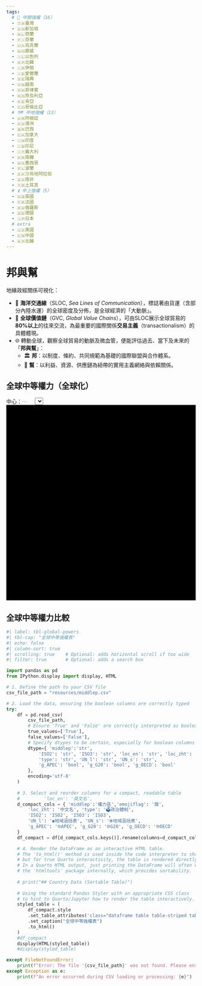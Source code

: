 ```yaml
---
tags:
  # 🔑 中關強權（16）
  - 🇹🇼臺灣
  - 🇸🇬新加坡
  - 🇳🇱荷蘭
  - 🇫🇮芬蘭
  - 🇺🇦烏克蘭
  - 🇳🇴挪威
  - 🇮🇱以色列
  - 🇰🇵北韓
  - 🇮🇷伊朗
  - 🇮🇪愛爾蘭
  - 🇸🇪瑞典
  - 🇻🇳越南
  - 🇵🇭菲律賓
  - 🇳🇬奈及利亞
  - 🇰🇪肯亞
  - 🇨🇴哥倫比亞
  # 🗺️ 中地強權（13）
  - 🇦🇷阿根廷
  - 🇦🇺澳洲
  - 🇧🇷巴西
  - 🇨🇦加拿大
  - 🇮🇳印度
  - 🇮🇩印尼
  - 🇮🇹義大利
  - 🇰🇷南韓
  - 🇲🇽墨西哥
  - 🇵🇱波蘭
  - 🇸🇦沙烏地阿拉伯
  - 🇿🇦南非
  - 🇹🇷土耳其
  # ⏫ 中上強權（5）
  - 🇬🇧英國
  - 🇫🇷法國
  - 🇷🇺俄羅斯
  - 🇩🇪德國
  - 🇯🇵日本
  # extra
  - 🇺🇸美國
  - 🇨🇳中國
  - 🇰🇵北韓
---
```


# 邦與幫

地緣政經關係可視化：

- 🌊 **海洋交通線**（SLOC, _Sea Lines of Communication_），標誌著由貨運（含部分內陸水運）的全球密度及分佈，是全球經濟的「大動脈」。    
- 🔗 **全球價值鏈**（GVC, _Global Value Chains_），可由SLOC展示全球貿易的**80%以上**的往來交流，為最重要的國際關係**交易主義**（transactionalism）的具體體現。    
- 🌐 轉動全球，觀察全球貿易的動脈及微血管，便能評估過去、當下及未來的「**邦與幫**」：
    - 🏛️ **邦**：以制度、條約、共同規範為基礎的國際聯盟與合作體系。
    - 🤝 **幫**：以利益、資源、供應鏈為紐帶的實用主義網絡與依賴關係。

## 全球中等權力（全球化）

```{=html}
<div style="display: flex; align-items: center; margin-top: 10px;">
    中心：<div id="centerCoordLabel" style="color: #ccc; margin-right: 20px; font-weight: bold; font-family: sans-serif;">
        ---
    </div>

    <select id="middlePowerSelector">
        </select>
</div>
<div id="globe" style="width:100%; height:auto; min-height:520px;background:#000"></div>

<script type="importmap">
{
  "imports": {
    "three": "https://cdn.jsdelivr.net/npm/three@0.155.0/build/three.module.js",
    "three/examples/jsm/": "https://cdn.jsdelivr.net/npm/three@0.155.0/examples/jsm/",
    "d3": "https://cdn.jsdelivr.net/npm/d3@7/+esm",
    "topojson-client": "https://cdn.jsdelivr.net/npm/topojson-client@3/+esm"
  }
}
</script>

<script type="module">
import * as THREE from "three";
import { Line2 } from "three/examples/jsm/lines/Line2.js";
import { LineMaterial } from "three/examples/jsm/lines/LineMaterial.js";
import { LineGeometry } from "three/examples/jsm/lines/LineGeometry.js";

import { OrbitControls } from "three/examples/jsm/controls/OrbitControls.js";
import * as d3 from "d3";


import { feature } from "topojson-client";

/* 🌍 ===== Settings ===== */
const GLOBE_CONFIG = {
    RADIUS: 200,
    // Camera settings
    CAMERA_DISTANCE: 200 * 2.6,   // ~520
    CLOSE_DISTANCE:  200 * 1.2,   // ~240
    // Resource URLs
    TOPO_URL: "https://cdn.jsdelivr.net/npm/world-atlas@2/countries-50m.json",
    ISO_MAP_URL: "https://mid.frmai.life/resources/iso_map.json",
    SAT_TEXTURE_URL: "https://mid.frmai.life/images/earth-blue-marble-maritime.png",
    //TOPO_URL: "https://raw.githubusercontent.com/holtzy/D3-graph-gallery/master/DATA/world.geojson",
    //SAT_TEXTURE_URL: "https://cdn.jsdelivr.net/npm/three-globe/example/img/earth-blue-marble.jpg",
};

// Destructure values for convenience and readability
const { RADIUS, SAT_TEXTURE_URL, TOPO_URL, CAMERA_DISTANCE, CLOSE_DISTANCE } = GLOBE_CONFIG;

/* 🌍 ===== Data Loader ===== */
let cachedCountries = null;
let highlightGroup = new THREE.Group();
let dashAnimationTime = 0;

// This setup only needs to be done once, outside the render loop
const raycaster = new THREE.Raycaster();
const screenCenter = new THREE.Vector2(0, 0); // Center of screen in NDC


async function loadCountriesWithISO3() {
  if (cachedCountries) return cachedCountries;

  const [topo, isoMap] = await Promise.all([
    fetch(GLOBE_CONFIG.TOPO_URL).then(r => r.json()),
    fetch(GLOBE_CONFIG.ISO_MAP_URL).then(r => r.json())
  ]);

  const countries = feature(topo, topo.objects.countries);

  const reverseMap = {};
  for (const [iso3, id] of Object.entries(isoMap)) {
    reverseMap[id] = iso3;
    
  }

  countries.features.forEach(f => {
    const iso3 = reverseMap[Number(f.id)];
    if (iso3) f.properties.iso3 = iso3;
  /* debug
    console.log("Topo ID:", f.id, "→", reverseMap[f.id]);
  */
  });

  cachedCountries = countries;
  return countries;
}


/* ========================================= */
/* 🌍 Middle Powers Configuration (ISO3 keys) */
/* ========================================= */
const MIDDLE_POWERS = {
  // === 🔑 中關強權 (CRITICAL MIDDLE POWERS - 16) ===
  "TWN": { label: "🇹🇼 臺灣 (Taiwan)", name: "Taiwan", lat: 23.5, lon: 121.0, color: 0x2c7bb6, closeDistF: 1.125, type: "完全民主", middlep: "🔑中關" },
  "SGP": { label: "🇸🇬 新加坡 (Singapore)", name: "Singapore", lat: 1.35, lon: 103.8, color: 0x8dc1dc, closeDistF: 1.05, type: "選舉式民主", middlep: "🔑中關" },
  "NLD": { label: "🇳🇱 荷蘭 (Netherlands)", name: "Netherlands", lat: 52.3, lon: 5.5, color: 0x2c7bb6, closeDistF: 1.15, type: "完全民主", middlep: "🔑中關" },
  "FIN": { label: "🇫🇮 芬蘭 (Finland)", name: "Finland", lat: 62.0, lon: 26.0, color: 0x2c7bb6, closeDistF: 1.35, type: "完全民主", middlep: "🔑中關" },
  "UKR": { label: "🇺🇦 烏克蘭 (Ukraine)", name: "Ukraine", lat: 49.0, lon: 32.0, color: 0x8dc1dc, closeDistF: 1.38, type: "選舉式民主", middlep: "🔑中關" },
  "NOR": { label: "🇳🇴 挪威 (Norway)", name: "Norway", lat: 61.0, lon: 8.0, color: 0x2c7bb6, closeDistF: 1.39, type: "完全民主", middlep: "🔑中關" },
  "ISR": { label: "🇮🇱 以色列 (Israel)", name: "Israel", lat: 31.5, lon: 34.8, color: 0x2c7bb6, closeDistF: 1.25, type: "實質民主", middlep: "🔑中關" },
  "PRK": { label: "🇰🇵 北韓 (North Korea)", name: "North Korea", lat: 40.0, lon: 127.0, color: 0xDFA052, closeDistF: 1.40, type: "非選舉威權", middlep: "🔑中關" },
  "IRN": { label: "🇮🇷 伊朗 (Iran)", name: "Iran", lat: 32.0, lon: 53.0, color: 0xE6F598, closeDistF: 1.50, type: "混合威權", middlep: "🔑中關" },
  "IRL": { label: "🇮🇪 愛爾蘭 (Ireland)", name: "Ireland", lat: 53.3, lon: -8.0, color: 0x2c7bb6, closeDistF: 1.20, type: "完全民主", middlep: "🔑中關" },
  "SWE": { label: "🇸🇪 瑞典 (Sweden)", name: "Sweden", lat: 62.0, lon: 15.0, color: 0x2c7bb6, closeDistF: 1.37, type: "完全民主", middlep: "🔑中關" },
  "VNM": { label: "🇻🇳 越南 (Vietnam)", name: "Vietnam", lat: 16.0, lon: 108.0, color: 0xDFA052, closeDistF: 1.70, type: "非選舉威權", middlep: "🔑中關" },
  "PHL": { label: "🇵🇭 菲律賓 (Philippines)", name: "Philippines", lat: 13.0, lon: 122.0, color: 0x8dc1dc, closeDistF: 1.65, type: "選舉式民主", middlep: "🔑中關" },
  "NGA": { label: "🇳🇬 奈及利亞 (Nigeria)", name: "Nigeria", lat: 10.0, lon: 8.0, color: 0x8dc1dc, closeDistF: 1.90, type: "選舉式民主", middlep: "🔑中關" },
  "KEN": { label: "🇰🇪 肯亞 (Kenya)", name: "Kenya", lat: 1.0, lon: 37.0, color: 0x8dc1dc, closeDistF: 1.60, type: "選舉式民主", middlep: "🔑中關" },
  "COL": { label: "🇨🇴 哥倫比亞 (Colombia)", name: "Colombia", lat: 4.0, lon: -73.0, color: 0x8dc1dc, closeDistF: 1.50, type: "選舉式民主", middlep: "🔑中關" },

  // === 🗺️ 中地強權 (REGIONAL MIDDLE POWERS - 13) ===
  "ARG": { label: "🇦🇷 阿根廷 (Argentina)", name: "Argentina", lat: -34.0, lon: -64.0, color: 0x8dc1dc, closeDistF: 1.88, type: "選舉式民主", middlep: "🗺️中地" },
  "AUS": { label: "🇦🇺 澳洲 (Australia)", name: "Australia", lat: -25.0, lon: 135.0, color: 0x2c7bb6, closeDistF: 2, type: "完全民主", middlep: "🗺️中地" },
  "BRA": { label: "🇧🇷 巴西 (Brazil)", name: "Brazil", lat: -15.0, lon: -47.0, color: 0x8dc1dc, closeDistF: 2, type: "選舉式民主", middlep: "🗺️中地" },
  "CAN": { label: "🇨🇦 加拿大 (Canada)", name: "Canada", lat: 56.0, lon: -106.0, color: 0x2c7bb6, closeDistF: 2.1, type: "完全民主", middlep: "🗺️中地" },
  "IND": { label: "🇮🇳 印度 (India)", name: "India", lat: 21.0, lon: 78.0, color: 0x8dc1dc, closeDistF: 1.75, type: "選舉式民主", middlep: "🗺️中地" },
  "IDN": { label: "🇮🇩 印尼 (Indonesia)", name: "Indonesia", lat: -5.0, lon: 120.0, color: 0x8dc1dc, closeDistF: 1.60, type: "選舉式民主", middlep: "🗺️中地" },
  "ITA": { label: "🇮🇹 義大利 (Italy)", name: "Italy", lat: 42.0, lon: 12.5, color: 0x2c7bb6, closeDistF: 1.30, type: "完全民主", middlep: "🗺️中地" },
  "KOR": { label: "🇰🇷 南韓 (South Korea)", name: "South Korea", lat: 36.0, lon: 127.5, color: 0x2c7bb6, closeDistF: 1.18, type: "完全民主", middlep: "🗺️中地" },
  "MEX": { label: "🇲🇽 墨西哥 (Mexico)", name: "Mexico", lat: 23.0, lon: -102.0, color: 0x8dc1dc, closeDistF: 1.55, type: "選舉式民主", middlep: "🗺️中地" },
  "POL": { label: "🇵🇱 波蘭 (Poland)", name: "Poland", lat: 52.0, lon: 19.0, color: 0x8dc1dc, closeDistF: 1.33, type: "選舉式民主", middlep: "🗺️中地" },
  "SAU": { label: "🇸🇦 沙烏地阿拉伯 (Saudi Arabia)", name: "Saudi Arabia", lat: 25.0, lon: 45.0, color: 0xDFA052, closeDistF: 1.65, type: "非選舉威權", middlep: "🗺️中地" },
  "ZAF": { label: "🇿🇦 南非 (South Africa)", name: "South Africa", lat: -30.0, lon: 25.0, color: 0x8dc1dc, closeDistF: 1.48, type: "選舉式民主", middlep: "🗺️中地" },
  "TUR": { label: "🇹🇷 土耳其 (Turkey)", name: "Turkey", lat: 39.0, lon: 35.0, color: 0xE6F598, closeDistF: 1.38, type: "多黨威權", middlep: "🗺️中地" },

  // === 💪中上強權⏫ (UPPER MIDDLE POWERS - 5) - LAST ===
  "GBR": { label: "🇬🇧 英國 (United Kingdom)", name: "United Kingdom", lat: 55.0, lon: -3.0, color: 0x2c7bb6, closeDistF: 1.45, type: "完全民主", middlep: "⏫中上" },
  "FRA": { label: "🇫🇷 法國 (France)", name: "France", lat: 46.23, lon: 2.42, color: 0x2c7bb6, closeDistF: 1.45, type: "完全民主", middlep: "⏫中上" },
  "RUS": { label: "🇷🇺 俄羅斯 (Russia)", name: "Russia", lat: 60.0, lon: 90.0, color: 0xDFA052, closeDistF: 3.00, type: "非選舉威權", middlep: "⏫中上" },
  "DEU": { label: "🇩🇪 德國 (Germany)", name: "Germany", lat: 51.0, lon: 9.0, color: 0x2c7bb6, closeDistF: 1.45, type: "完全民主", middlep: "⏫中上" },
  "JPN": { label: "🇯🇵 日本 (Japan)", name: "Japan", lat: 36.0, lon: 138.0, color: 0x2c7bb6, closeDistF: 1.45, type: "完全民主", middlep: "⏫中上" }
};

/* ---------------------------------------------------- */
/* 🔥 CRITICAL FIXES: Global Declarations and Handlers */
/* ---------------------------------------------------- */

// 1. Declare scene variables globally using 'let' so they can be assigned in init()
let container, camera, renderer, controls, globeGroup,globeMesh, scene;

// 2. Define the country select element variable here, before init() uses it
const countrySelect = document.getElementById("middlePowerSelector");

// Helper to trigger animation (Needed before init() uses it)
async function animateToSelectedCountry(isoCode3) {
  if (!isoCode3) return;

  const COUNTRY_DATA = MIDDLE_POWERS[isoCode3];
  const targetCloseDistance = RADIUS * COUNTRY_DATA.closeDistF;

  const countries = await loadCountriesWithISO3();
  const feature = countries.features.find(f => f.properties.iso3 === isoCode3);

  if (!feature) {
    console.warn("False polygon found for:", isoCode3);
    return;
  }

  // ✅ Highlight only the selected country
  highlightCountry(feature, 0xffff5c, 7); // or COUNTRY_DATA.color
  
  //const [lon, lat] = d3.geoCentroid(feature);
  //France is off when using d3.geoCentroid
  await animateCameraToLatLon(COUNTRY_DATA.lat, COUNTRY_DATA.lon, CAMERA_DISTANCE, targetCloseDistance, 1500);
}



/* ---------------------------------------------------- */
/* 🚀 CORE FUNCTIONS (latLonToVector3, easeInOutQuad, slerpUnit, etc.) */
/* ---------------------------------------------------- */
// ... (All core math and camera functions remain the same) ...
// NOTE: The function that returns the material should be defined before init() runs
async function createGlobeMaterial() {
  const texture = await new Promise((res, rej) => {
    new THREE.TextureLoader().load(
      SAT_TEXTURE_URL,
      t => {
        t.anisotropy = renderer.capabilities.getMaxAnisotropy();
        t.colorSpace = THREE.SRGBColorSpace;
        res(t);
      },
      undefined,
      rej
    );
  });
  return new THREE.MeshStandardMaterial({ map: texture });
}

/* ===== Core math utilities ===== */
/* Correct lat/lon → Cartesian (post‑Gemini working mapping) */
function latLonToVector3(lat, lon, radius = RADIUS) {
  const phi = THREE.MathUtils.degToRad(90 - lat);
  const theta = THREE.MathUtils.degToRad(lon);
  return new THREE.Vector3(
    radius * Math.sin(phi) * Math.cos(theta),  // X
    radius * Math.cos(phi),                    // Y
    -radius * Math.sin(phi) * Math.sin(theta)  // Z
  );
}
/* Inverse Cartesian → lat/lon (for center-of-view tracking) */
function vector3ToLatLon(vector) {
    const R = vector.length(); 
    const yOverR = THREE.MathUtils.clamp(vector.y / R, -1, 1);
    
    // Y-up axis correctly implies phi calculation
    const phi = Math.acos(yOverR); 
    
    // --- CRITICAL CHECK: Does this match your Z-axis sign? ---
    // If your forward formula uses -R * sin(phi) * sin(theta) for Z, 
    // then the inverse MUST use atan2(-vector.z, vector.x) for theta.
    const theta = Math.atan2(-vector.z, vector.x); // <--- This must be correct

    // 4. Convert Angles back to Degrees and apply the 90° latitude offset
    // lat = 90 - (phi in degrees)
    const lat = 90 - THREE.MathUtils.radToDeg(phi); 
    
    // lon = (theta in degrees)
    let lon = THREE.MathUtils.radToDeg(theta);

    // Ensure longitude is wrapped to the standard -180 to 180 range
    if (lon > 180) {
        lon -= 360;
    } else if (lon < -180) {
        lon += 360;
    }

    return { 
        lat: lat.toFixed(2), 
        lon: lon.toFixed(2) 
    };
}

// Function to update the HTML display element
function updateHTMLLabel(coords) {
    const label = document.getElementById('centerCoordLabel');
    if (label) {
        // Updated display format
        label.innerHTML = `Lat: ${coords.lat}° | Lon: ${coords.lon}°`;
    }
}

/* ========================================= */
/* 🚀 Core Animation Utilities (Math)        */
/* ========================================= */

// Easing function for smooth start/stop

function easeInOutQuad(t) {
  return t < 0.5 ? 2*t*t : 1 - Math.pow(-2*t + 2, 2) / 2;
}

// Spherical Linear Interpolation for smooth rotation along the globe surface
function slerpUnit(a, b, t) {
  const v0 = a.clone().normalize();
  const v1 = b.clone().normalize();
  let dot = THREE.MathUtils.clamp(v0.dot(v1), -1, 1);

  if (dot < -0.9995) {
    let orth = new THREE.Vector3(1,0,0).cross(v0);
    if (orth.lengthSq() < 1e-6) orth = new THREE.Vector3(0,1,0).cross(v0);
    orth.normalize();
    const angle = Math.PI * t;
    return v0.clone().multiplyScalar(Math.cos(angle))
      .add(orth.clone().multiplyScalar(Math.sin(angle))).normalize();
  }
  if (dot > 0.9995) return v0.clone().lerp(v1, t).normalize();

  const theta = Math.acos(dot);
  const sinTheta = Math.sin(theta);
  const s0 = Math.sin((1 - t) * theta) / sinTheta;
  const s1 = Math.sin(t * theta) / sinTheta;
  return v0.clone().multiplyScalar(s0).add(v1.clone().multiplyScalar(s1)).normalize();
}

/* ========================================= */
/* 🎥 High-Level Camera Controls             */
/* ========================================= */
// Immediately sets the camera to look at a point from a specific distance
function setCameraToLatLon(lat, lon, distance = CAMERA_DISTANCE) {
  const dir = latLonToVector3(lat, lon).normalize();
  camera.position.copy(dir.multiplyScalar(distance));
  camera.up.set(0, 1, 0);
  camera.lookAt(0, 0, 0);
}

// Animates camera rotation at a fixed distance (uses slerp)
function animateCameraTo(lat, lon, duration = 1500, distance = CAMERA_DISTANCE) {
  const startDir = camera.position.clone().normalize();
  const endDir = latLonToVector3(lat, lon).normalize();
  const startTime = performance.now();
  return new Promise(resolve => {
    function step(now) {
      const t = Math.min(1, (now - startTime) / duration);
      const e = easeInOutQuad(t);
      const dir = slerpUnit(startDir, endDir, e);
      camera.position.copy(dir.multiplyScalar(distance));
      camera.up.set(0, 1, 0);
      camera.lookAt(0, 0, 0);
      if (t < 1) requestAnimationFrame(step); else resolve();
    }
    requestAnimationFrame(step);
  });
}

// Animates a zoom in/out *without* changing direction (uses lerp on distance)
function animateCameraZoomTo(lat, lon, targetDistance = CLOSE_DISTANCE, duration = 1000) {
  const startDist = camera.position.length();
  const dir = latLonToVector3(lat, lon).normalize(); // correct direction
  const startTime = performance.now();

  return new Promise(resolve => {
    function step(now) {
      const t = Math.min(1, (now - startTime) / duration);
      const e = easeInOutQuad(t);
      const dist = THREE.MathUtils.lerp(startDist, targetDistance, e);
      camera.position.copy(dir.clone().multiplyScalar(dist));
      camera.up.set(0, 1, 0);
      camera.lookAt(0, 0, 0);
      if (t < 1) requestAnimationFrame(step); else resolve();
    }
    requestAnimationFrame(step);
  });
}

// Primary animation function: smooth rotation (slerp) AND zoom (lerp) simultaneously
function animateCameraToLatLon(lat, lon, fromDistance, toDistance, duration = 1500) {
  const startDir = camera.position.clone().normalize();
  const endDir = latLonToVector3(lat, lon).normalize();
  const startDist = camera.position.length();
  const startTime = performance.now();

  return new Promise(resolve => {
    function step(now) {
      const t = Math.min(1, (now - startTime) / duration);
      const e = easeInOutQuad(t);
      const dir = slerpUnit(startDir, endDir, e);
      const dist = THREE.MathUtils.lerp(fromDistance, toDistance, e);
      camera.position.copy(dir.multiplyScalar(dist));
      camera.up.set(0, 1, 0);
      camera.lookAt(0, 0, 0);
      if (t < 1) requestAnimationFrame(step); else resolve();
    }
    requestAnimationFrame(step);
  });
}


/* ===== Helpers ===== */
function highlightCountry(feature, color = 0xff3366, linewidth = 6) {
  highlightGroup.clear(); // Remove previous highlight

  const rings = [];
  const g = feature.geometry;
  if (!g) return;

  if (g.type === "Polygon") {
    rings.push(...g.coordinates);
  } else if (g.type === "MultiPolygon") {
    g.coordinates.forEach(polygon => rings.push(...polygon));
  }

  rings.forEach(ring => {
    const pts = ring.flatMap(([lon, lat]) => {
      const v = latLonToVector3(lat, lon, RADIUS * 1.005); // Float above base
      return [v.x, v.y, v.z];
    });

    const geo = new LineGeometry();
    geo.setPositions(pts);

    const mat = new LineMaterial({
      color,
      linewidth,
      transparent: true,
      opacity: 0.5,
      dashed: true,
      dashOffset: 0 // 👈 initial offset
    });
    mat.resolution.set(window.innerWidth, window.innerHeight);

    const line = new Line2(geo, mat);
    line.computeLineDistances();
    highlightGroup.add(line);
  });
}


/* Draw GeoJSON feature boundaries on the globe surface */
function drawBoundary(geojson, options = {}) {
  const color = options.color ?? 0xffcc00;
  const offset = options.offset ?? 0.9999;
  const linewidth = options.linewidth !== undefined ? options.linewidth : 0.001;

  const group = new THREE.Group();
  const rings = [];

  (geojson.features || []).forEach(f => {
    const g = f.geometry;
    if (!g) return;
    if (g.type === "Polygon") {
      rings.push(...g.coordinates);
    } else if (g.type === "MultiPolygon") {
      g.coordinates.forEach(polygon => rings.push(...polygon));
    }
  });

  rings.forEach(ring => {
    const pts = [];
    ring.forEach(([lon, lat]) => {
      const v = latLonToVector3(lat, lon, RADIUS * offset);
      pts.push(v.x, v.y, v.z);
    });

    const geo = new LineGeometry();
    geo.setPositions(pts);

    const mat = new LineMaterial({
      color,
      linewidth,
      transparent: true,
      opacity: 0.6, // simulate fil
      dashed: false
    });
    mat.resolution.set(window.innerWidth, window.innerHeight);

    const line = new Line2(geo, mat);
    line.computeLineDistances();
    group.add(line);
  });

  globeGroup.add(group);
  return group;
}

async function findAndDrawCountryByISO3(isoCode3, boundaryColor = 0x00ffff) {
  const countries = await loadCountriesWithISO3();

  const countryData = MIDDLE_POWERS[isoCode3] || Object.values(MIDDLE_POWERS).find(c => c.iso3 === isoCode3);
  if (!countryData) {
    console.warn("Missing metadata for:", isoCode3);
    return null;
  }

  let feature = countries.features.find(f => f.properties.iso3 === isoCode3);

  if (!feature && countryData.name) {
    feature = countries.features.find(f => f.properties?.name === countryData.name);
  }

  if (feature) {
    drawBoundary(
      { type: "FeatureCollection", features: [feature] },
      { linewidth: 2.5, color: boundaryColor, offset: 1.001 }
    );
    const [lon, lat] = d3.geoCentroid(feature);

    return [lat, lon];
  }

  console.warn("False polygon found for:", isoCode3);
  return null;
}





/* -------------------------------- */
/* 🖱️ Widget and Event Handlers (Setup) */
/* -------------------------------- */

function setupUI() {
    const countrySelect = document.getElementById("middlePowerSelector");
    if (!countrySelect) {
        console.warn("middlePowerSelector element not found.");
        return;
    }

    // 1. Clear and Add Placeholder Option
    countrySelect.innerHTML = '';
    const placeholderOption = document.createElement('option');
    placeholderOption.value = "";
    placeholderOption.textContent = "Select a Middle Power...";
    placeholderOption.disabled = true;
    placeholderOption.selected = true;
    countrySelect.appendChild(placeholderOption);

    // 2. Get and explicitly sort the ISO codes
    const sortedIsoCodes = Object.keys(MIDDLE_POWERS).sort();

    // 3. Populate with sorted data (ISO code as value, Label as text)
    for (const isoCode of sortedIsoCodes) { 
        const countryData = MIDDLE_POWERS[isoCode];
        const option = document.createElement('option');
        
        // VALUE is the ISO code (e.g., "AR")
        option.value = isoCode;
        
        // TEXT is the user-friendly label (e.g., "Argentina (阿根廷) 🇦🇷")
        option.textContent = countryData.label; 
        countrySelect.appendChild(option);
    }

    // 4. Set Event Handler
    countrySelect.onchange = (e) => {
        // e.target.value will be the ISO3 code (e.g., "PL")
        animateToSelectedCountry(e.target.value); 
    };
    
    // 5. Set initial selection state in the UI for the animation sequence
    countrySelect.value = "PL"; 
}

/* ---------------------------------------------------- */
/* 🔄 SCENE & APP LIFECYCLE */
/* ---------------------------------------------------- */

// Resize & render
function onResize() {
    // These variables are globally defined and assigned in init()
    if (!container) return; 
    const w = container.clientWidth, h = container.clientHeight;
    camera.aspect = w / h;
    camera.updateProjectionMatrix();
    renderer.setSize(w, h);
}
window.addEventListener("resize", onResize);


function animate() {
    requestAnimationFrame(animate);
    controls.update();

    // === START: LAT/LON Center Display Logic ===

    // 🎯 FIX: Check if the globeMesh is defined before using it for raycasting.
    if (globeMesh) {
        // 1. Raycast through the center of the screen
        raycaster.setFromCamera(screenCenter, camera);
        
        // 2. Find the intersection with the globe mesh
// Use globeMesh if it's the single Mesh, or globeGroup.children if it's nested
        const target = Array.isArray(globeGroup.children) ? globeGroup.children : globeMesh; 
        const intersects = raycaster.intersectObjects(target, true); // Safer to use Objects/Group

        console.log("Intersects found:", intersects.length); // DEBUG 1

        if (intersects.length > 0) {
            const intersectionPoint = intersects[0].point;
            
            // --- NEW DEBUG ---
            const coords = vector3ToLatLon(intersectionPoint);
            console.log("Calculated Coords:", coords); // DEBUG 2

            // --- END NEW DEBUG ---


            updateHTMLLabel(coords);
        } else {
            updateHTMLLabel({ lat: '---', lon: '---' }); 
        }
    } else {
        // Option: Show a loading message if the globe isn't ready
        updateHTMLLabel({ lat: 'Loading...', lon: 'Loading...' }); 
    }
    
    // === END: LAT/LON Center Display Logic ===

    // 🌀 Animate dash offset (your existing code)
    dashAnimationTime += 0.02;
    highlightGroup.traverse(obj => {
        if (obj.material && obj.material.dashed) {
            obj.material.dashOffset = dashAnimationTime;
            obj.material.needsUpdate = true;
        }
    });

    renderer.render(scene, camera);
}

async function drawAllCountries(boundaryColor = 0x00ffff) {
  const resp = await fetch(TOPO_URL);
  const countries = await resp.json(); // already a FeatureCollection

  drawBoundary(countries, {
    linewidth: 0.002,
    color: boundaryColor,
    offset: 1.001
  });

  return countries;
}


/* ===== Init & sequence (The main setup logic) ===== */

async function init() {
    // 1. DOM/RENDERER SETUP
    container = document.getElementById("globe");
    if (!container) {
        console.error("Error: Could not find HTML element with ID 'globe'. Aborting initialization.");
        return;
    }
    
    // Assign scene components to the global 'let' variables
    scene = new THREE.Scene(); // 🔥 FIX 2: Create scene first
    const lightGrayColor = 0xE0E0E0;
    scene.background = new THREE.Color(lightGrayColor);

    /* Highlighting the selected country */    
    scene.add(highlightGroup);

    camera = new THREE.PerspectiveCamera(45, container.clientWidth/container.clientHeight, 0.1, 5000);

    // Create RENDERER before calling functions that use it (like createGlobeMaterial)
    renderer = new THREE.WebGLRenderer({ antialias: true }); 
    //renderer.useLegacyLights = true;
    renderer.toneMapping = THREE.ACESFilmicToneMapping;
    renderer.toneMappingExposure = 1.0;
    renderer.setSize(container.clientWidth, container.clientHeight);
    renderer.setPixelRatio(Math.min(window.devicePixelRatio, 2));
    container.appendChild(renderer.domElement);

    controls = new OrbitControls(camera, renderer.domElement);
    controls.enablePan = false;
    controls.enableDamping = true;
    controls.minDistance = RADIUS * 1.05;
    controls.maxDistance = RADIUS * 6;
    
    // 2. LIGHTING SETUP
    scene.add(new THREE.AmbientLight(0xffffff, 1.2)); 
    // Correctly define and add the DirectionalLight instance:
    const dirLight = new THREE.DirectionalLight(0xffffff, 0.8); 
    dirLight.position.set(5, 10, 7);
    scene.add(dirLight); // 🔥 FIX: Add the light object itself
    
    // 3. GLOBE GROUP SETUP 
    globeGroup = new THREE.Group(); 
    scene.add(globeGroup);

    // 4. ASYNC GLOBE/TOPO LOADING
    globeMesh = await createGlobeMaterial(); // Await ensures renderer is available
    // 🔥 FIX: Define sphereGeometry locally before use
    const sphereGeometry = new THREE.SphereGeometry(RADIUS, 64, 64); 
    globeGroup.add(new THREE.Mesh(sphereGeometry, globeMesh));
    
    // 5. ASYNC GLOBE/BOUNDARY LOADING
    //const countries = await drawAllCountries(0x888888); // draw all outlines in gray

    const centroids = {};
    for (const iso3 in MIDDLE_POWERS) {
      const country = MIDDLE_POWERS[iso3];

      const [cLat, cLon] = await findAndDrawCountryByISO3(iso3, country.color);
      centroids[iso3] = { lat: cLat, lon: cLon };

    }


    // 6. INITIAL ANIMATION SEQUENCE (Refactored to use ISO3 codes)
    //const twn = centroids["TWN"];
    //const pol = centroids["POL"];

    // 🔥 Updated to use closeDistF
    //const TWN_CLOSE_DIST = RADIUS * MIDDLE_POWERS["TWN"].closeDistF;
    //const POL_CLOSE_DIST = RADIUS * MIDDLE_POWERS["POL"].closeDistF;

    // Update selector to match ISO3 key
    countrySelect.value = "POL";
    const THIS = centroids[countrySelect.value];
    const THIS_CLOSE_DIST = RADIUS * MIDDLE_POWERS[countrySelect.value].closeDistF;
    await animateCameraToLatLon(THIS.lat, THIS.lon, THIS_CLOSE_DIST, CAMERA_DISTANCE, 800);
    await animateCameraToLatLon(THIS.lat, THIS.lon, THIS_CLOSE_DIST, CAMERA_DISTANCE, 2800);

    // Set starting camera position at Taiwan's correct distance
    // setCameraToLatLon(twn.lat, twn.lon, TWN_CLOSE_DIST);

    // Sequence: Taiwan (Zoom out to default CAMERA_DISTANCE)
    // await animateCameraToLatLon(twn.lat, twn.lon, TWN_CLOSE_DIST, CAMERA_DISTANCE, 800);

    // Sequence: Poland (Fly + Zoom in to Poland's specific distance)
    // await animateCameraToLatLon(pol.lat, pol.lon, CAMERA_DISTANCE, POL_CLOSE_DIST, 2800);

    
    // 6. START LOOP
    animate();
}

// ------------------------------------------------------------------
// 🔥 THE CRITICAL FIX: Ensure Init runs AFTER the DOM is ready
window.addEventListener('DOMContentLoaded', () => {
    // 1. Set up the UI (Populate Selector and set handlers)
    setupUI(); 
    
    // 2. Initialize the 3D scene and start the animation
    init();
});




// ------------------------------------------------------------------

</script>
```

## 全球中等權力比較

::: {.callout-note}

```python
#| label: tbl-global-powers
#| tbl-cap: "全球中等強權表"
#| echo: false
#| column-sort: true
#| scrolling: true    # Optional: adds horizontal scroll if too wide
#| filter: true       # Optional: adds a search box

import pandas as pd
from IPython.display import display, HTML

# 1. Define the path to your CSV file
csv_file_path = "resources/middlep.csv" 

# 2. Load the data, ensuring the boolean columns are correctly typed
try:
    df = pd.read_csv(
        csv_file_path,
        # Ensure 'True' and 'False' are correctly interpreted as boolean
        true_values=['True'], 
        false_values=['False'],
        # Specify dtypes to be certain, especially for boolean columns
        dtype={ 'middlep':'str',
            'ISO2': 'str', 'ISO3': 'str', 'loc_en': 'str', 'loc_zht': 'str', 'emojiflag': 'str', 
            'type': 'str', 'UN_l': 'str', 'UN_s': 'str',
            'g_APEC': 'bool', 'g_G20': 'bool', 'g_OECD': 'bool'
        },
        encoding='utf-8'
    )
    
    # 3. Select and reorder columns for a compact, readable table
    #         'loc_en': '英文名',  
    d_compact_cols = { 'middlep':'權力區','emojiflag': '旗',
        'loc_zht': '中文名', 'type': '🗳政治體制', 
        'ISO2': 'ISO2', 'ISO3': 'ISO3', 
        'UN_l': '◉地域涵括表', 'UN_s': '⦿地域涵括表',
        'g_APEC': '🌐APEC', 'g_G20': '🌐G20', 'g_OECD': '🌐OECD'
    }
    df_compact = df[d_compact_cols.keys()].rename(columns=d_compact_cols)

    # 4. Render the DataFrame as an interactive HTML table.
    # The 'to_html()' method is used inside the code interpreter to show the result,
    # but for true Quarto interactivity, the table is rendered directly.
    # In a Quarto HTML output, just printing the DataFrame will often use 
    # the 'htmltools' package internally, which provides sortability.
    
    # print("## Country Data (Sortable Table)")
    
    # Using the standard Pandas Styler with an appropriate CSS class
    # to hint to Quarto/Jupyter how to render the table interactively.
    styled_table = (
        df_compact.style
        .set_table_attributes('class="dataframe table table-striped table-hover"') 
        .set_caption("全球中等強權表")
        .to_html()
    )
    #df_compact
    display(HTML(styled_table))
    #display(styled_table)

except FileNotFoundError:
    print(f"Error: The file '{csv_file_path}' was not found. Please ensure it is in the same directory.")
except Exception as e:
    print(f"An error occurred during CSV loading or processing: {e}")
```

:::
